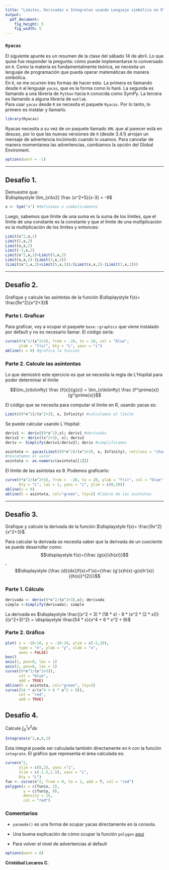 ```yaml
---
title: "Límites, Derivadas e Integrales usando Lenguaje simbólico en R"
output:
  pdf_document:
    fig_height: 5
    fig_width: 5
---
```

### `Ryacas` 
El siguiente apunte es un resumen de la clase del sábado 14 de abril. Lo que quise fue responder la pregunta: cómo puede implementarse lo conversado en `R`. 
Como la materia es fundamentalmente teórica, se necesita un lenguaje de programación que pueda operar matemáticas de manera simbólica.  
En `R`, se me ocurren tres formas de hacer esto. La primera es llamando desde `R` al lenguaje `yacas`, que es la forma como lo haré. La segunda es llamando a una libreria de `Python` hacia `R` conocida como SymPy. La tercera es llamando a alguna libreria de `matlab`.  
Para usar `yacas` desde `R` se necesita el paquete `Ryacas`. Por lo tanto, lo primero es instalar y llamarlo.  
```r
library(Ryacas)
```

Ryacas necesita a su vez de un paquete llamado `XML` que al parecer está en desuso, por lo que las nuevas versiones de `R` (desde 3.4.1) arrojan un mensaje de advertencia incómodo cuando lo usamos. Para cancelar de manera momentanea las advertencias, cambiamos la opción del Global Enviroment.
```r
options(warn = -1)
```

***
## Desafío 1.
Demuestre que:  
$\displaystyle \lim_{x\to2} \frac {x^2+5}{x-3} = -9$  
  

```r
x <- Sym("x") #definimos x simbolicamente

```
Luego, sabemos que límite de una suma es la suma de los límites, que el límite de una constante es la constante y que el límite de una multiplicación es la multiplicación de los límites y entonces:

```r
Limit(x^2,x,2)
Limit(5,x,2)
Limit(x,x,2)
Limit(-3,x,2)
Limit(x^2,x,2)+Limit(5,x,2)
Limit(x,x,2)-(Limit(3,x,2))
(Limit(x^2,x,2)+Limit(5,x,2))/(Limit(x,x,2)-(Limit(3,x,2)))
```

***

## Desafío 2. 
Grafique y calcule las asintotas de la función  $\displaystyle f(x)= \frac{9x^2}{x^2+3}$  

### Parte I. Graficar  


Para graficar, voy a ocupar el paquete `base::graphics` que viene instalado por default y no es necesario llamar.
El código sería:  

```r
curve(9*x^2/(x^2+3), from = -20, to = 20, col = "blue",
      ylab = "f(x)", bty = "L", yaxs = "i")
abline(v = 0) #grafica la funcion

```

### Parte 2. Calcule las asíntontas

Lo que demostró este ejercicio es que se necesita la regla de L'Hopital para poder determinar el límite

$$\lim_{x\to\infty} \frac {f(x)}{g(x)} = \lim_{x\to\infty} \frac {f^\prime(x)}{g^\prime(x)}$$

El código que se necesita para computar el límite en R, usando yacas es:

```r

Limit((9*x^2)/(x^2+3), x, Infinity) #calculamos el limite

```

Se puede calcular usando L`Hopital:

```r

deriv1 <- deriv((9*x^2),x); deriv1 #derivadas
deriv2 <- deriv((x^2+3), x); deriv2 
deriv <- Simplify(deriv1/deriv2); deriv #simplificamos

asintota <- yacas(Limit((9*x^2)/(x^2+3), x, Infinity), retclass = "character") 
#rescatamos el valor
asintota <- as.numeric(asintota[[1]])
```

El límite de las asintotas es 9.
Podemos graficarlo:

```r

curve(9*x^2/(x^2+3), from =  -20, to = 20, ylab = "f(x)", col = "blue",
      bty = "L", las = 1, yaxs = "i", ylim = c(0,10))
abline(v = 0)
abline(h = asintota, col="green", lty=2) #limite de las asintotas
```


***

## Desafío 3.  
Grafique y calcule la derivada de la función $\displaystyle f(x)= \frac{9x^2}{x^2+3}$.

Para calcular la derivada se necesita saber que la derivada de un cuociente se puede desarrollar como: 
$$\displaystyle f(x)={\frac {g(x)}{h(x)}}$$,
$$\displaystyle {\frac {d}{dx}}f(x)=f'(x)={\frac {g'(x)h(x)-g(x)h'(x)}{{h(x)}^{2}}}$$


### Parte 1. Cálculo  

```r
derivada <- deriv(9*x^2/(x^2+3),x); derivada
simple <-Simplify(derivada); simple

```

La derivada es $\displaystyle \frac{(x^2 + 3) * (18 * x) - 9 * (x^2 * (2 * x))}{(x^2+3)^2} =   \displaystyle \frac{54 * x}{x^4 + 6 * x^2 + 9}$

### Parte 2. Gráfico
```r
plot( x = -10:10, y = -10:10, ylim = c(-5,10),
      type = "n", ylab = "y", xlab = "x",
      axes = FALSE)
box()
axis(1, pos=0, las = 1)
axis(2, pos=0, las = 1)
curve((9*x^2/(x^2+3)), 
      col = "blue",
      add = TRUE)
abline(h = asintota, col="green", lty=2)
curve((54 * x/(x^4 + 6 * x^2 + 9)),
      col = "red",
      add = TRUE)

```

## Desafío 4.

Calcule $\displaystyle \int_0^1x^2dx$

```r
Integrate(x^2,x,0,1)
```
Esta integral puede ser calculada también directamente en `R` con la función `integrate`. 
El gráfico que representa el área calculada es:

```r
curve(x^2, 
      ylim = c(0,2), yaxs ="i",
      xlim = c(-1.5,1.5), xaxs = "i",
      bty = "L")
fun <- curve(x^2, from = 0, to = 1, add = T, col = "red")
polygon(x = c(fun$x, 1),
        y = c(fun$y, 0),
        density = 15,
        col = "red")
```


### Comentarios

* `yacmode()` es una forma de ocupar yacas directamente en la consola.  
* Una buena explicación de cómo ocupar la función `polygon` [aqui](https://stackoverflow.com/questions/37472365/how-to-use-polygon-to-shade-below-a-probability-density-curve)  

* Para volver el nivel de advertencias al default
```r
options(warn = 0)
```
  
  
  **Cristóbal Lecaros C.**
